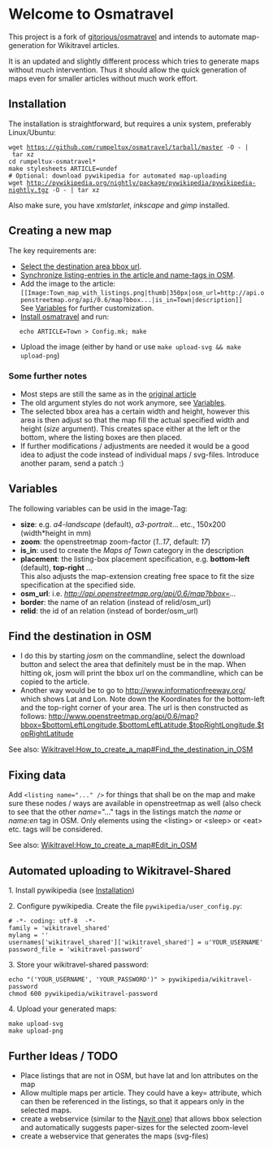 = Welcome to Osmatravel =

This project is a fork of [https://gitorious.org/osmatravel gitorious/osmatravel] and intends to automate map-generation for Wikitravel articles.

It is an updated and slightly different process which tries to generate maps without much intervention. Thus it should allow the quick generation of maps even for smaller articles without much work effort.

== Installation ==

The installation is straightforward, but requires a unix system, preferably Linux/Ubuntu:
 wget https://github.com/rumpeltux/osmatravel/tarball/master -O - | tar xz
 cd rumpeltux-osmatravel*
 make stylesheets ARTICLE=undef
 # Optional: download pywikipedia for automated map-uploading
 wget http://pywikipedia.org/nightly/package/pywikipedia/pywikipedia-nightly.tgz -O - | tar xz
 
Also make sure, you have ''xmlstarlet'', ''inkscape'' and ''gimp'' installed.

== Creating a new map ==

The key requirements are:
* [[#Find_the_destination_in_OSM|Select the destination area bbox url]].
* [[#Fixing_data|Synchronize listing-entries in the article and name-tags in OSM]].
* Add the image to the article:<br /><tt><nowiki>[[Image:Town_map_with_listings.png|thumb|350px|osm_url=http://api.openstreetmap.org/api/0.6/map?bbox...|is_in=Town|description]]</nowiki></tt><br />See [[#Variables|Variables]]  for further customization.
* [[#Installation|Install osmatravel]]  and run:
    echo ARTICLE=Town > Config.mk; make
* Upload the image (either by hand or use <tt>make upload-svg && make upload-png</tt>)

=== Some further notes ===
* Most steps are still the same as in the [http://wikitravel.org/en/Wikitravel:How_to_create_a_map#Expert_maps original article]
* The old argument styles do not work anymore, see [[#Variables|Variables]].
* The selected bbox area has a certain width and height, however this area is then adjust so that the map fill the actual specified width and height (''size'' argument). This creates space either at the left or the bottom, where the listing boxes are then placed.
* If further modifications / adjustments are needed it would be a good idea to adjust the code instead of individual maps / svg-files. Introduce another param, send a patch :)

== Variables ==

The following variables can be usid in the image-Tag:
* '''size''': e.g. ''a4-landscape'' (default), ''a3-portrait''... etc., 150x200 (width*height in mm)
* '''zoom''': the openstreetmap zoom-factor (''1''..''17'', default: ''17'')
* '''is_in''': used to create the ''Maps of Town'' category in the description
* '''placement''': the listing-box placement specification, e.g. '''bottom-left''' (default), '''top-right''' ...<br />This also adjusts the map-extension creating free space to fit the size specification at the specified side.
* '''osm_url''': i.e. ''http://api.openstreetmap.org/api/0.6/map?bbox=...''
* '''border''': the name of an relation (instead of relid/osm_url)
* '''relid''': the id of an relation (instead of border/osm_url)

== Find the destination in OSM ==

* I do this by starting ''josm'' on the commandline, select the download button and select the area that definitely must be in the map. When hitting ok, josm will print the bbox url on the commandline, which can be copied to the article.
* Another way would be to go to http://www.informationfreeway.org/ which shows Lat and Lon. Note down the Koordinates for the bottom-left and the top-right corner of your area. The url is then constructed as follows: http://www.openstreetmap.org/api/0.6/map?bbox=$bottomLeftLongitude,$bottomLeftLatitude,$topRightLongitude,$topRightLatitude

See also: [http://wikitravel.org/en/Wikitravel:How_to_create_a_map#Find_the_destination_in_OSM Wikitravel:How_to_create_a_map#Find_the_destination_in_OSM]

== Fixing data ==
Add <tt><nowiki><listing name="..." /></nowiki></tt> for things that shall be on the map and make sure these nodes / ways are available in openstreetmap as well (also check to see that the other ''name''="..." tags in the listings match the ''name'' or ''name:en'' tag in OSM.
Only elements using the <nowiki><listing> or <sleep> or <eat> etc. tags will be considered.</nowiki>

See also: [http://wikitravel.org/en/Wikitravel:How_to_create_a_map#Edit_in_OSM Wikitravel:How_to_create_a_map#Edit_in_OSM]

== Automated uploading to Wikitravel-Shared ==
1. Install pywikipedia (see [[#Installation|Installation]])

2. Configure pywikipedia. Create the file <tt>pywikipedia/user_config.py</tt>:
 # -*- coding: utf-8  -*-
 family = 'wikitravel_shared'
 mylang = ''
 usernames['wikitravel_shared']['wikitravel_shared'] = u'YOUR_USERNAME'
 password_file = 'wikitravel-password'
3. Store your wikitravel-shared password:
 echo "('YOUR_USERNAME', 'YOUR_PASSWORD')" > pywikipedia/wikitravel-password
 chmod 600 pywikipedia/wikitravel-password
4. Upload your generated maps:
 make upload-svg
 make upload-png

== Further Ideas / TODO ==

* Place listings that are not in OSM, but have lat and lon attributes on the map
* Allow multiple maps per article. They could have a key= attribute, which can then be referenced in the listings, so that it appears only in the selected maps.
* create a webservice (similar to the [http://maps.navit-project.org/ Navit one]) that allows bbox selection and automatically suggests paper-sizes for the selected zoom-level
* create a webservice that generates the maps (svg-files)
